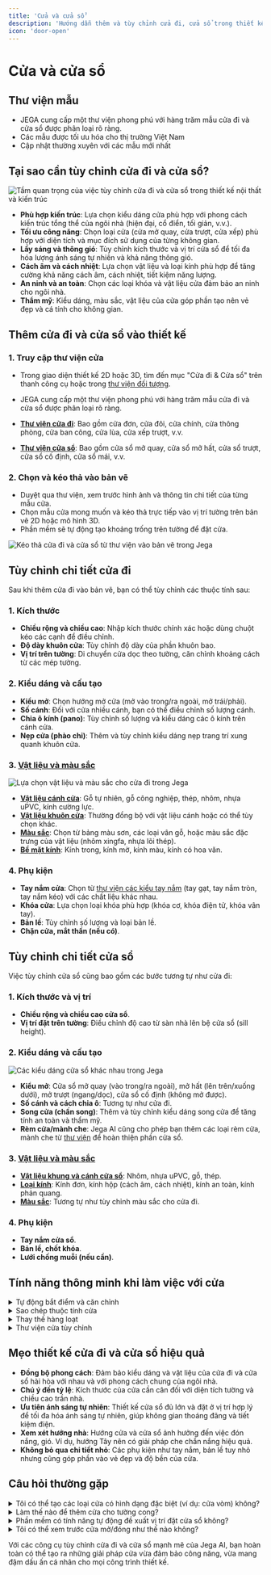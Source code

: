 ```yaml
---
title: 'Cửa và cửa sổ'
description: 'Hướng dẫn thêm và tùy chỉnh cửa đi, cửa sổ trong thiết kế'
icon: 'door-open'
---
```


# Cửa và cửa sổ

## Thư viện mẫu

- JEGA cung cấp một thư viện phong phú với hàng trăm mẫu cửa đi và cửa sổ được phân loại rõ ràng.
- Các mẫu được tối ưu hóa cho thị trường Việt Nam
- Cập nhật thường xuyên với các mẫu mới nhất

## Tại sao cần tùy chỉnh cửa đi và cửa sổ?

<img src="https://jega.vn/images/vi/customization/cua-importance.jpg" 
    alt="Tầm quan trọng của việc tùy chỉnh cửa đi và cửa sổ trong thiết kế nội thất và kiến trúc"/>

- **Phù hợp kiến trúc**: Lựa chọn kiểu dáng cửa phù hợp với phong cách kiến trúc tổng thể của ngôi nhà (hiện đại, cổ điển, tối giản, v.v.).
- **Tối ưu công năng**: Chọn loại cửa (cửa mở quay, cửa trượt, cửa xếp) phù hợp với diện tích và mục đích sử dụng của từng không gian.
- **Lấy sáng và thông gió**: Tùy chỉnh kích thước và vị trí cửa sổ để tối đa hóa lượng ánh sáng tự nhiên và khả năng thông gió.
- **Cách âm và cách nhiệt**: Lựa chọn vật liệu và loại kính phù hợp để tăng cường khả năng cách âm, cách nhiệt, tiết kiệm năng lượng.
- **An ninh và an toàn**: Chọn các loại khóa và vật liệu cửa đảm bảo an ninh cho ngôi nhà.
- **Thẩm mỹ**: Kiểu dáng, màu sắc, vật liệu của cửa góp phần tạo nên vẻ đẹp và cá tính cho không gian.

## Thêm cửa đi và cửa sổ vào thiết kế

### 1. Truy cập thư viện cửa

- Trong giao diện thiết kế 2D hoặc 3D, tìm đến mục "Cửa đi & Cửa sổ" trên thanh công cụ hoặc trong [thư viện đối tượng](/trung-tam-huong-dan/tuy-chinh-noi-that/tu-do-noi-that).
- JEGA cung cấp một thư viện phong phú với hàng trăm mẫu cửa đi và cửa sổ được phân loại rõ ràng.

- **[Thư viện cửa đi](/trung-tam-huong-dan/tuy-chinh-noi-that/tu-do-noi-that)**: Bao gồm cửa đơn, cửa đôi, cửa chính, cửa thông phòng, cửa ban công, cửa lùa, cửa xếp trượt, v.v.
- **[Thư viện cửa sổ](/trung-tam-huong-dan/tuy-chinh-noi-that/tu-do-noi-that)**: Bao gồm cửa sổ mở quay, cửa sổ mở hất, cửa sổ trượt, cửa sổ cố định, cửa sổ mái, v.v.

### 2. Chọn và kéo thả vào bản vẽ

- Duyệt qua thư viện, xem trước hình ảnh và thông tin chi tiết của từng mẫu cửa.
- Chọn mẫu cửa mong muốn và kéo thả trực tiếp vào vị trí tường trên bản vẽ 2D hoặc mô hình 3D.
- Phần mềm sẽ tự động tạo khoảng trống trên tường để đặt cửa.

<img src="https://jega.vn/images/vi/customization/them-cua.gif" 
    alt="Kéo thả cửa đi và cửa sổ từ thư viện vào bản vẽ trong Jega"/>

## Tùy chỉnh chi tiết cửa đi

Sau khi thêm cửa đi vào bản vẽ, bạn có thể tùy chỉnh các thuộc tính sau:

### 1. Kích thước

- **Chiều rộng và chiều cao**: Nhập kích thước chính xác hoặc dùng chuột kéo các cạnh để điều chỉnh.
- **Độ dày khuôn cửa**: Tùy chỉnh độ dày của phần khuôn bao.
- **Vị trí trên tường**: Di chuyển cửa dọc theo tường, căn chỉnh khoảng cách từ các mép tường.

### 2. Kiểu dáng và cấu tạo

- **Kiểu mở**: Chọn hướng mở cửa (mở vào trong/ra ngoài, mở trái/phải).
- **Số cánh**: Đối với cửa nhiều cánh, bạn có thể điều chỉnh số lượng cánh.
- **Chia ô kính (pano)**: Tùy chỉnh số lượng và kiểu dáng các ô kính trên cánh cửa.
- **Nẹp cửa (phào chỉ)**: Thêm và tùy chỉnh kiểu dáng nẹp trang trí xung quanh khuôn cửa.

### 3. [Vật liệu và màu sắc](/trung-tam-huong-dan/vat-lieu-thiet-ke)

<img src="https://jega.vn/images/vi/customization/cua-vat-lieu.jpg" 
    alt="Lựa chọn vật liệu và màu sắc cho cửa đi trong Jega"/>

- **[Vật liệu cánh cửa](/trung-tam-huong-dan/vat-lieu-thiet-ke)**: Gỗ tự nhiên, gỗ công nghiệp, thép, nhôm, nhựa uPVC, kính cường lực.
- **[Vật liệu khuôn cửa](/trung-tam-huong-dan/vat-lieu-thiet-ke)**: Thường đồng bộ với vật liệu cánh hoặc có thể tùy chọn khác.
- **[Màu sắc](/trung-tam-huong-dan/vat-lieu-thiet-ke)**: Chọn từ bảng màu sơn, các loại vân gỗ, hoặc màu sắc đặc trưng của vật liệu (nhôm xingfa, nhựa lõi thép).
- **[Bề mặt kính](/trung-tam-huong-dan/vat-lieu-thiet-ke)**: Kính trong, kính mờ, kính màu, kính có hoa văn.

### 4. Phụ kiện

- **Tay nắm cửa**: Chọn từ [thư viện các kiểu tay nắm](/trung-tam-huong-dan/tuy-chinh-noi-that/tu-do-noi-that) (tay gạt, tay nắm tròn, tay nắm kéo) với các chất liệu khác nhau.
- **Khóa cửa**: Lựa chọn loại khóa phù hợp (khóa cơ, khóa điện tử, khóa vân tay).
- **Bản lề**: Tùy chỉnh số lượng và loại bản lề.
- **Chặn cửa, mắt thần (nếu có)**.

## Tùy chỉnh chi tiết cửa sổ

Việc tùy chỉnh cửa sổ cũng bao gồm các bước tương tự như cửa đi:

### 1. Kích thước và vị trí

- **Chiều rộng và chiều cao cửa sổ**.
- **Vị trí đặt trên tường**: Điều chỉnh độ cao từ sàn nhà lên bệ cửa sổ (sill height).

### 2. Kiểu dáng và cấu tạo

<img src="https://jega.vn/images/vi/customization/cua-so-kieu-dang.jpg" 
    alt="Các kiểu dáng cửa sổ khác nhau trong Jega"/>

- **Kiểu mở**: Cửa sổ mở quay (vào trong/ra ngoài), mở hất (lên trên/xuống dưới), mở trượt (ngang/dọc), cửa sổ cố định (không mở được).
- **Số cánh và cách chia ô**: Tương tự như cửa đi.
- **Song cửa (chấn song)**: Thêm và tùy chỉnh kiểu dáng song cửa để tăng tính an toàn và thẩm mỹ.
- **Rèm cửa/mành che**: Jega AI cũng cho phép bạn thêm các loại rèm cửa, mành che từ [thư viện](/trung-tam-huong-dan/tuy-chinh-noi-that/tu-do-noi-that) để hoàn thiện phần cửa sổ.

### 3. [Vật liệu và màu sắc](/trung-tam-huong-dan/vat-lieu-thiet-ke)

- **[Vật liệu khung và cánh cửa sổ](/trung-tam-huong-dan/vat-lieu-thiet-ke)**: Nhôm, nhựa uPVC, gỗ, thép.
- **[Loại kính](/trung-tam-huong-dan/vat-lieu-thiet-ke)**: Kính đơn, kính hộp (cách âm, cách nhiệt), kính an toàn, kính phản quang.
- **[Màu sắc](/trung-tam-huong-dan/vat-lieu-thiet-ke)**: Tương tự như tùy chỉnh màu sắc cho cửa đi.

### 4. Phụ kiện

- **Tay nắm cửa sổ**.
- **Bản lề, chốt khóa**.
- **Lưới chống muỗi (nếu cần)**.

## Tính năng thông minh khi làm việc với cửa

<details>
<summary>Tự động bắt điểm và căn chỉnh</summary>

    Khi bạn di chuyển cửa trên tường, phần mềm sẽ tự động gợi ý các điểm bắt chính xác và cho phép căn chỉnh dễ dàng.
  
</details>
  <details>
<summary>Sao chép thuộc tính cửa</summary>

    Nếu bạn có nhiều cửa giống nhau, bạn có thể tùy chỉnh một cửa mẫu, sau đó sao chép toàn bộ thuộc tính (kích thước, vật liệu, kiểu dáng) cho các cửa còn lại.
  
</details>
  <details>
<summary>Thay thế hàng loạt</summary>

    Cho phép bạn chọn nhiều cửa cùng lúc và thay đổi một thuộc tính chung (ví dụ: đổi tất cả tay nắm sang một kiểu khác).
  
</details>
  <details>
<summary>Thư viện cửa tùy chỉnh</summary>

    Lưu lại các mẫu cửa bạn đã dày công tùy chỉnh vào [thư viện cá nhân](/trung-tam-huong-dan/tuy-chinh-noi-that/tu-do-noi-that) để tái sử dụng nhanh chóng cho các dự án sau.
  
</details>

## Mẹo thiết kế cửa đi và cửa sổ hiệu quả

- **Đồng bộ phong cách**: Đảm bảo kiểu dáng và vật liệu của cửa đi và cửa sổ hài hòa với nhau và với phong cách chung của ngôi nhà.
- **Chú ý đến tỷ lệ**: Kích thước của cửa cần cân đối với diện tích tường và chiều cao trần nhà.
- **Ưu tiên ánh sáng tự nhiên**: Thiết kế cửa sổ đủ lớn và đặt ở vị trí hợp lý để tối đa hóa ánh sáng tự nhiên, giúp không gian thoáng đãng và tiết kiệm điện.
- **Xem xét hướng nhà**: Hướng cửa và cửa sổ ảnh hưởng đến việc đón nắng, gió. Ví dụ, hướng Tây nên có giải pháp che chắn nắng hiệu quả.
- **Không bỏ qua chi tiết nhỏ**: Các phụ kiện như tay nắm, bản lề tuy nhỏ nhưng cũng góp phần vào vẻ đẹp và độ bền của cửa.

## Câu hỏi thường gặp

<details>
<summary>Tôi có thể tạo các loại cửa có hình dạng đặc biệt (ví dụ: cửa vòm) không?</summary>

  Có, Jega AI cung cấp các công cụ cho phép bạn tùy chỉnh hình dạng của phần trên của cửa (arch top) hoặc tạo các ô kính có hình dạng đặc biệt. Đối với các yêu cầu rất phức tạp, bạn có thể cần kết hợp với [công cụ tạo khối 3D](/trung-tam-huong-dan/thao-tac-co-ban/cong-cu-chinh-sua).

</details>

<details>
<summary>Làm thế nào để thêm cửa cho tường cong?</summary>

  Jega AI hỗ trợ đặt cửa trên các bề mặt tường cong. Phần mềm sẽ tự động điều chỉnh hình dạng khuôn cửa cho phù hợp với độ cong của tường.

</details>

<details>
<summary>Phần mềm có tính năng tự động đề xuất vị trí đặt cửa sổ không?</summary>

  Hiện tại, phần mềm chưa có tính năng tự động đề xuất vị trí tối ưu hoàn toàn, nhưng bạn có thể sử dụng các [công cụ phân tích ánh sáng](/trung-tam-huong-dan/tuy-chinh-noi-that/he-thong-anh-sang) (nếu có) để đánh giá hiệu quả chiếu sáng của các phương án đặt cửa sổ khác nhau.

</details>

<details>
<summary>Tôi có thể xem trước cửa mở/đóng như thế nào không?</summary>

  Một số mẫu cửa trong thư viện có hỗ trợ diễn hoạt đóng/mở, giúp bạn hình dung rõ hơn về cơ chế hoạt động của chúng trong không gian 3D.

</details>

Với các công cụ tùy chỉnh cửa đi và cửa sổ mạnh mẽ của Jega AI, bạn hoàn toàn có thể tạo ra những giải pháp cửa vừa đảm bảo công năng, vừa mang đậm dấu ấn cá nhân cho mọi công trình thiết kế.
